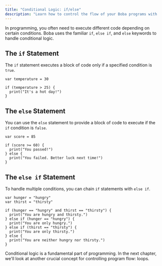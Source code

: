 ```yaml
---
title: "Conditional Logic: if/else"
description: "Learn how to control the flow of your Boba programs with `if`, `else if`, and `else` statements."
---
```


In programming, you often need to execute different code depending on certain conditions. Boba uses the familiar `if`, `else if`, and `else` keywords to handle conditional logic.

## The `if` Statement

The `if` statement executes a block of code only if a specified condition is `true`.

```boba
var temperature = 30

if (temperature > 25) {
  print("It's a hot day!")
}
```

## The `else` Statement

You can use the `else` statement to provide a block of code to execute if the `if` condition is `false`.

```boba
var score = 85

if (score >= 60) {
  print("You passed!")
} else {
  print("You failed. Better luck next time!")
}
```

## The `else if` Statement

To handle multiple conditions, you can chain `if` statements with `else if`.

```boba
var hunger = "hungry"
var thirst = "thirsty"

if (hunger == "hungry" and thirst == "thirsty") {
  print("You are hungry and thirsty.")
} else if (hunger == "hungry") {
  print("You are only hungry.")
} else if (thirst == "thirsty") {
  print("You are only thirsty.")
} else {
  print("You are neither hungry nor thirsty.")
}
```

Conditional logic is a fundamental part of programming. In the next chapter, we'll look at another crucial concept for controlling program flow: loops.

